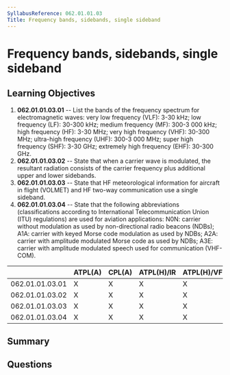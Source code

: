 ```yaml
---
SyllabusReference: 062.01.01.03
Title: Frequency bands, sidebands, single sideband
---
```


# Frequency bands, sidebands, single sideband

## Learning Objectives

1. **062.01.01.03.01** -- List the bands of the frequency spectrum for
   electromagnetic waves: very low frequency (VLF): 3-30 kHz; low frequency
   (LF): 30-300 kHz; medium frequency (MF): 300-3 000 kHz; high frequency (HF):
   3-30 MHz; very high frequency (VHF): 30-300 MHz; ultra-high frequency (UHF):
   300-3 000 MHz; super high frequency (SHF): 3-30 GHz; extremely high frequency
   (EHF): 30-300 GHz.
2. **062.01.01.03.02** -- State that when a carrier wave is modulated, the
   resultant radiation consists of the carrier frequency plus additional upper
   and lower sidebands.
3. **062.01.01.03.03** -- State that HF meteorological information for aircraft
   in flight (VOLMET) and HF two-way communication use a single sideband.
4. **062.01.01.03.04** -- State that the following abbreviations
   (classifications according to International Telecommunication Union (ITU)
   regulations) are used for aviation applications: N0N: carrier without
   modulation as used by non-directional radio beacons (NDBs); A1A: carrier with
   keyed Morse code modulation as used by NDBs; A2A: carrier with amplitude
   modulated Morse code as used by NDBs; A3E: carrier with amplitude modulated
   speech used for communication (VHF-COM).

|                 | ATPL(A) | CPL(A) | ATPL(H)/IR | ATPL(H)/VFR | CPL(H) | IR  | CBIR(A) |
| --------------- | ------- | ------ | ---------- | ----------- | ------ | --- | ------- |
| 062.01.01.03.01 | X       | X      | X          | X           | X      | X   |         |
| 062.01.01.03.02 | X       | X      | X          | X           | X      | X   |         |
| 062.01.01.03.03 | X       | X      | X          | X           | X      | X   |         |
| 062.01.01.03.04 | X       | X      | X          | X           | X      | X   |         |

## Summary

## Questions
